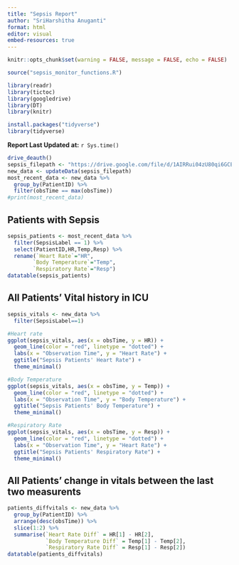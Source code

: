 ```yaml
---
title: "Sepsis Report"
author: "SriHarshitha Anuganti"
format: html
editor: visual
embed-resources: true
---
```


```r
knitr::opts_chunk$set(warning = FALSE, message = FALSE, echo = FALSE) 
```

```r
source("sepsis_monitor_functions.R")

library(readr)
library(tictoc)
library(googledrive)
library(DT)
library(knitr)

install.packages("tidyverse")
library(tidyverse)
```
**Report Last Updated at:** `r Sys.time()`
```r
drive_deauth()
sepsis_filepath <- "https://drive.google.com/file/d/1AIRRui04zU80qi6GCEPi-jZu60FkxV5d/view?usp=sharing"
new_data <- updateData(sepsis_filepath)
most_recent_data <- new_data %>%
  group_by(PatientID) %>%
  filter(obsTime == max(obsTime))
#print(most_recent_data)
```
## Patients with Sepsis
```r
sepsis_patients <- most_recent_data %>%
  filter(SepsisLabel == 1) %>%
  select(PatientID,HR,Temp,Resp) %>%
  rename(`Heart Rate`="HR",
        `Body Temperature`="Temp",
        `Respiratory Rate`="Resp")
datatable(sepsis_patients)
```
## All Patients' Vital history in ICU
```r
sepsis_vitals <- new_data %>%
  filter(SepsisLabel==1)

#Heart rate
ggplot(sepsis_vitals, aes(x = obsTime, y = HR)) +
  geom_line(color = "red", linetype = "dotted") +
  labs(x = "Observation Time", y = "Heart Rate") +
  ggtitle("Sepsis Patients' Heart Rate") +
  theme_minimal()

#Body Temperature
ggplot(sepsis_vitals, aes(x = obsTime, y = Temp)) +
  geom_line(color = "red", linetype = "dotted") +
  labs(x = "Observation Time", y = "Body Temperature") +
  ggtitle("Sepsis Patients' Body Temperature") +
  theme_minimal()

#Respiratory Rate
ggplot(sepsis_vitals, aes(x = obsTime, y = Resp)) +
  geom_line(color = "red", linetype = "dotted") +
  labs(x = "Observation Time", y = "Heart Rate") +
  ggtitle("Sepsis Patients' Respiratory Rate") +
  theme_minimal()

```

## All Patients' change in vitals between the last two measurents 
```r
patients_diffvitals <- new_data %>%
  group_by(PatientID) %>%
  arrange(desc(obsTime)) %>%
  slice(1:2) %>%
  summarise(`Heart Rate Diff` = HR[1] - HR[2],
            `Body Temperature Diff` = Temp[1] - Temp[2],
            `Respiratory Rate Diff` = Resp[1] - Resp[2])
datatable(patients_diffvitals)
```
